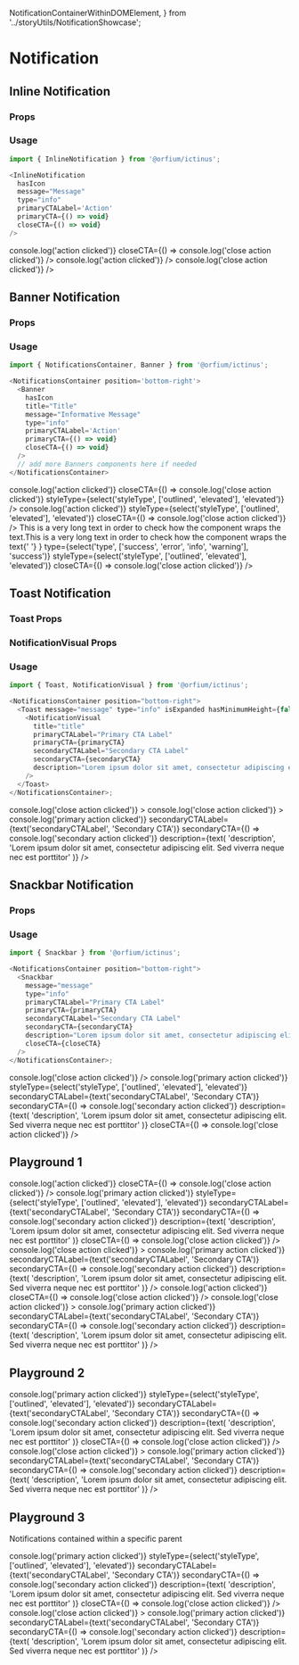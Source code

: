   NotificationContainerWithinDOMElement,
} from '../storyUtils/NotificationShowcase';

<Meta title="Design System/Notification" component={InlineNotification} />

# Notification

## Inline Notification

### Props

<Props of={InlineNotification} />

### Usage

```js
import { InlineNotification } from '@orfium/ictinus';

<InlineNotification
  hasIcon
  message="Message"
  type="info"
  primaryCTALabel='Action'
  primaryCTA={() => void}
  closeCTA={() => void}
/>
```

<Preview>
  <Story
    name="Inline Notification"
    parameters={{
      decorators: [withKnobs],
    }}
  >
    <Stack>
      <PresentComponent name="" width={768}>
        <InlineNotification
          hasIcon={boolean('hasIcon', true)}
          styleType={select('styleType', ['outlined', 'elevated'], 'elevated')}
          message={text('message', 'Informative Message')}
          type={select('type', ['success', 'error', 'info', 'warning'], 'success')}
        />
      </PresentComponent>
      <PresentComponent name="" width={768}>
        <InlineNotification
          hasIcon={boolean('hasIcon', true)}
          message={text('message', 'Informative Message')}
          type={select('type', ['success', 'error', 'info', 'warning'], 'success')}
          styleType={select('styleType', ['outlined', 'elevated'], 'elevated')}
          primaryCTALabel={text('primaryCTALabel', 'Action')}
          primaryCTA={() => console.log('action clicked')}
          closeCTA={() => console.log('close action clicked')}
        />
      </PresentComponent>
      <PresentComponent name="" width={768}>
        <InlineNotification
          hasIcon={boolean('hasIcon', true)}
          message={text('message', 'Informative Message')}
          styleType={select('styleType', ['outlined', 'elevated'], 'elevated')}
          type={select('type', ['success', 'error', 'info', 'warning'], 'success')}
          primaryCTALabel={text('primaryCTALabel', 'Action')}
          primaryCTA={() => console.log('action clicked')}
        />
      </PresentComponent>
      <PresentComponent name="" width={768}>
        <InlineNotification
          hasIcon={boolean('hasIcon', true)}
          message={text('message', 'Informative Message')}
          type={select('type', ['success', 'error', 'info', 'warning'], 'success')}
          styleType={select('styleType', ['outlined', 'elevated'], 'elevated')}
          closeCTA={() => console.log('close action clicked')}
        />
      </PresentComponent>
    </Stack>
  </Story>
</Preview>

## Banner Notification

### Props

<Props of={Banner} />

### Usage

```js
import { NotificationsContainer, Banner } from '@orfium/ictinus';

<NotificationsContainer position='bottom-right'>
  <Banner
    hasIcon
    title="Title"
    message="Informative Message"
    type="info"
    primaryCTALabel='Action'
    primaryCTA={() => void}
    closeCTA={() => void}
  />
  // add more Banners components here if needed
</NotificationsContainer>
```

<Preview>
  <Story name="Banner Notification" parameters={{ decorators: [withKnobs] }}>
    <PresentComponent name="" width={1024}>
      <NotificationShowcase>
        <NotificationsContainer
          position={select(
            'position',
            ['top-right', 'top-left', 'bottom-left', 'bottom-right'],
            'bottom-right'
          )}
        >
          <Banner
            hasIcon={boolean('icon', true)}
            title={text('title', 'This is the heading:')}
            message={text('message', 'This is the info')}
            type={select('type', ['success', 'error', 'info', 'warning'], 'success')}
            primaryCTALabel={text('primaryCTALabel', 'Action')}
            primaryCTA={() => console.log('action clicked')}
            closeCTA={() => console.log('close action clicked')}
            styleType={select('styleType', ['outlined', 'elevated'], 'elevated')}
          />
          <Banner
            hasIcon={boolean('icon', true)}
            title={text('title', 'This is the heading:')}
            message={text('message', 'This is the info')}
            type={select('type', ['success', 'error', 'info', 'warning'], 'success')}
            primaryCTALabel={text('primaryCTALabel', 'Action')}
            primaryCTA={() => console.log('action clicked')}
            styleType={select('styleType', ['outlined', 'elevated'], 'elevated')}
            closeCTA={() => console.log('close action clicked')}
          />
          <Banner
            hasIcon={boolean('icon', true)}
            message={
              <div style={{ maxWidth: '404px' }}>
                This is a very long text in order to check how the component wraps the text.This is
                a very long text in order to check how the component wraps the text{' '}
              </div>
            }
            type={select('type', ['success', 'error', 'info', 'warning'], 'success')}
            styleType={select('styleType', ['outlined', 'elevated'], 'elevated')}
            closeCTA={() => console.log('close action clicked')}
          />
        </NotificationsContainer>
      </NotificationShowcase>
    </PresentComponent>
  </Story>
</Preview>

## Toast Notification

### Toast Props

<Props of={Toast} />

### NotificationVisual Props

<Props of={NotificationVisual} />

### Usage

```js
import { Toast, NotificationVisual } from '@orfium/ictinus';

<NotificationsContainer position="bottom-right">
  <Toast message="message" type="info" isExpanded hasMinimumHeight={false} closeCTA={closeCTA}>
    <NotificationVisual
      title="title"
      primaryCTALabel="Primary CTA Label"
      primaryCTA={primaryCTA}
      secondaryCTALabel="Secondary CTA Label"
      secondaryCTA={secondaryCTA}
      description="Lorem ipsum dolor sit amet, consectetur adipiscing elit. Sed viverra neque nec est porttitor"
    />
  </Toast>
</NotificationsContainer>;
```

<Preview>
  <Story name="Toast Notification" parameters={{ decorators: [withKnobs] }}>
    <PresentComponent name="" width={768}>
      <NotificationShowcase>
        <NotificationsContainer
          position={select(
            'position',
            ['top-right', 'top-left', 'bottom-left', 'bottom-right'],
            'bottom-right'
          )}
        >
          <Toast
            message={text('message', 'Informative Message')}
            type={select('type', ['success', 'error', 'info', 'warning'], 'success')}
            isExpanded
            hasMinimumHeight={false}
            styleType={select('styleType', ['outlined', 'elevated'], 'elevated')}
            closeCTA={() => console.log('close action clicked')}
          >
            <NotificationVisual
              title={text('title', 'Message heading')}
              description={text(
                'description',
                'Lorem ipsum dolor sit amet, consectetur adipiscing elit. Sed viverra neque nec est porttitor'
              )}
            />
          </Toast>
          <Toast
            message={text('message', 'Informative Message')}
            type={select('type', ['success', 'error', 'info', 'warning'], 'success')}
            expanded
            hasMinimumHeight={false}
            styleType={select('styleType', ['outlined', 'elevated'], 'elevated')}
            closeCTA={() => console.log('close action clicked')}
          >
            <NotificationVisual
              title={text('title', 'Message heading')}
              primaryCTALabel={text('primaryCTALabel', 'Primary CTA')}
              primaryCTA={() => console.log('primary action clicked')}
              secondaryCTALabel={text('secondaryCTALabel', 'Secondary CTA')}
              secondaryCTA={() => console.log('secondary action clicked')}
              description={text(
                'description',
                'Lorem ipsum dolor sit amet, consectetur adipiscing elit. Sed viverra neque nec est porttitor'
              )}
            />
          </Toast>
        </NotificationsContainer>
      </NotificationShowcase>
    </PresentComponent>
  </Story>
</Preview>

## Snackbar Notification

### Props

<Props of={Snackbar} />

### Usage

```js
import { Snackbar } from '@orfium/ictinus';

<NotificationsContainer position="bottom-right">
  <Snackbar
    message="message"
    type="info"
    primaryCTALabel="Primary CTA Label"
    primaryCTA={primaryCTA}
    secondaryCTALabel="Secondary CTA Label"
    secondaryCTA={secondaryCTA}
    description="Lorem ipsum dolor sit amet, consectetur adipiscing elit. Sed viverra neque nec est porttitor"
    closeCTA={closeCTA}
  />
</NotificationsContainer>;
```

<Preview>
  <Story name="Snackbar Notification" parameters={{ decorators: [withKnobs] }}>
    <PresentComponent name="" width={768}>
      <NotificationShowcase>
        <NotificationsContainer
          position={select(
            'position',
            ['top-right', 'top-left', 'bottom-left', 'bottom-right'],
            'bottom-right'
          )}
        >
          <Snackbar
            message={text('message', 'This is the info')}
            type={select('type', ['success', 'error', 'info', 'warning'], 'success')}
            styleType={select('styleType', ['outlined', 'elevated'], 'elevated')}
            description={text(
              'description',
              'Lorem ipsum dolor sit amet, consectetur adipiscing elit. Sed viverra neque nec est porttitor'
            )}
            closeCTA={() => console.log('close action clicked')}
          />
          <Snackbar
            message={text('message', 'This is the info')}
            type={select('type', ['success', 'error', 'info', 'warning'], 'success')}
            primaryCTALabel={text('primaryCTALabel', 'Primary CTA')}
            primaryCTA={() => console.log('primary action clicked')}
            styleType={select('styleType', ['outlined', 'elevated'], 'elevated')}
            secondaryCTALabel={text('secondaryCTALabel', 'Secondary CTA')}
            secondaryCTA={() => console.log('secondary action clicked')}
            description={text(
              'description',
              'Lorem ipsum dolor sit amet, consectetur adipiscing elit. Sed viverra neque nec est porttitor'
            )}
            closeCTA={() => console.log('close action clicked')}
          />
        </NotificationsContainer>
      </NotificationShowcase>
    </PresentComponent>
  </Story>
</Preview>

## Playground 1

<Preview>
  <Story
    name="Playground 1"
    parameters={{
      decorators: [withKnobs],
      docs: { iframeHeight: 500 },
    }}
  >
    <PresentComponent name="" width={768}>
      <NotificationShowcase>
        <NotificationsContainer
          position={select(
            'position',
            ['top-right', 'top-left', 'bottom-left', 'bottom-right'],
            'bottom-right'
          )}
        >
          <Banner
            hasIcon={boolean('icon', true)}
            title={text('title', 'This is the heading:')}
            message={text('message', 'This is the info')}
            type={select('type', ['success', 'error', 'info', 'warning'], 'success')}
            primaryCTALabel={text('primaryCTALabel', 'Action')}
            styleType={select('styleType', ['outlined', 'elevated'], 'elevated')}
            primaryCTA={() => console.log('action clicked')}
            closeCTA={() => console.log('close action clicked')}
          />
          <Snackbar
            message={text('message', 'This is the info')}
            type={select('type', ['success', 'error', 'info', 'warning'], 'success')}
            primaryCTALabel={text('primaryCTALabel', 'Primary CTA')}
            primaryCTA={() => console.log('primary action clicked')}
            styleType={select('styleType', ['outlined', 'elevated'], 'elevated')}
            secondaryCTALabel={text('secondaryCTALabel', 'Secondary CTA')}
            secondaryCTA={() => console.log('secondary action clicked')}
            description={text(
              'description',
              'Lorem ipsum dolor sit amet, consectetur adipiscing elit. Sed viverra neque nec est porttitor'
            )}
            closeCTA={() => console.log('close action clicked')}
          />
          <Toast
            message={text('message', 'Informative Message')}
            type={select('type', ['success', 'error', 'info', 'warning'], 'success')}
            styleType={select('styleType', ['outlined', 'elevated'], 'elevated')}
            isExpanded
            closeCTA={() => console.log('close action clicked')}
          >
            <NotificationVisual
              title={text('title', 'Message heading')}
              primaryCTALabel={text('primaryCTALabel', 'Primary CTA')}
              primaryCTA={() => console.log('primary action clicked')}
              secondaryCTALabel={text('secondaryCTALabel', 'Secondary CTA')}
              secondaryCTA={() => console.log('secondary action clicked')}
              description={text(
                'description',
                'Lorem ipsum dolor sit amet, consectetur adipiscing elit. Sed viverra neque nec est porttitor'
              )}
            />
          </Toast>
          <Banner
            hasIcon={boolean('icon', true)}
            title={text('title', 'This is the heading:')}
            message={text('message', 'This is the info')}
            type={select('type', ['success', 'error', 'info', 'warning'], 'success')}
            styleType={select('styleType', ['outlined', 'elevated'], 'elevated')}
            primaryCTALabel={text('primaryCTALabel', 'Action')}
            primaryCTA={() => console.log('action clicked')}
            closeCTA={() => console.log('close action clicked')}
          />
          <Toast
            message={text('message', 'Informative Message')}
            type={select('type', ['success', 'error', 'info', 'warning'], 'success')}
            styleType={select('styleType', ['outlined', 'elevated'], 'elevated')}
            isExpanded
            closeCTA={() => console.log('close action clicked')}
          >
            <NotificationVisual
              title={text('title', 'Message heading')}
              primaryCTALabel={text('primaryCTALabel', 'Primary CTA')}
              primaryCTA={() => console.log('primary action clicked')}
              secondaryCTALabel={text('secondaryCTALabel', 'Secondary CTA')}
              secondaryCTA={() => console.log('secondary action clicked')}
              description={text(
                'description',
                'Lorem ipsum dolor sit amet, consectetur adipiscing elit. Sed viverra neque nec est porttitor'
              )}
            />
          </Toast>
        </NotificationsContainer>
      </NotificationShowcase>
    </PresentComponent>
  </Story>
</Preview>

## Playground 2

<Preview>
  <Story
    name="Playground 2"
    parameters={{
      decorators: [withKnobs],
      docs: { iframeHeight: 500 },
    }}
  >
    <PresentComponent name="" width={768}>
      <NotificationShowcase>
        <NotificationsContainer
          position={select(
            'position',
            ['top-right', 'top-left', 'bottom-left', 'bottom-right'],
            'bottom-right'
          )}
        >
          <Snackbar
            message={text('message', 'This is the info')}
            type={select('type', ['success', 'error', 'info', 'warning'], 'success')}
            primaryCTALabel={text('primaryCTALabel', 'Primary CTA')}
            primaryCTA={() => console.log('primary action clicked')}
            styleType={select('styleType', ['outlined', 'elevated'], 'elevated')}
            secondaryCTALabel={text('secondaryCTALabel', 'Secondary CTA')}
            secondaryCTA={() => console.log('secondary action clicked')}
            description={text(
              'description',
              'Lorem ipsum dolor sit amet, consectetur adipiscing elit. Sed viverra neque nec est porttitor'
            )}
            closeCTA={() => console.log('close action clicked')}
          />
          <Toast
            message={text('message', 'Informative Message')}
            type={select('type', ['success', 'error', 'info', 'warning'], 'success')}
            styleType={select('styleType', ['outlined', 'elevated'], 'elevated')}
            isExpanded
            closeCTA={() => console.log('close action clicked')}
          >
            <NotificationVisual
              title={text('title', 'Message heading')}
              primaryCTALabel={text('primaryCTALabel', 'Primary CTA')}
              primaryCTA={() => console.log('primary action clicked')}
              secondaryCTALabel={text('secondaryCTALabel', 'Secondary CTA')}
              secondaryCTA={() => console.log('secondary action clicked')}
              description={text(
                'description',
                'Lorem ipsum dolor sit amet, consectetur adipiscing elit. Sed viverra neque nec est porttitor'
              )}
            />
          </Toast>
        </NotificationsContainer>
      </NotificationShowcase>
    </PresentComponent>
  </Story>
</Preview>

## Playground 3

Notifications contained within a specific parent

<Preview>
  <Story
    name="Playground 3"
    parameters={{
      decorators: [withKnobs],
      docs: { iframeHeight: 500 },
    }}
  >
    <PresentComponent name="" width={768}>
      <NotificationShowcase>
        <NotificationContainerWithinDOMElement id={'pl-3'}>
          <Snackbar
            message={text('message', 'This is the info')}
            type={select('type', ['success', 'error', 'info', 'warning'], 'success')}
            primaryCTALabel={text('primaryCTALabel', 'Primary CTA')}
            primaryCTA={() => console.log('primary action clicked')}
            styleType={select('styleType', ['outlined', 'elevated'], 'elevated')}
            secondaryCTALabel={text('secondaryCTALabel', 'Secondary CTA')}
            secondaryCTA={() => console.log('secondary action clicked')}
            description={text(
              'description',
              'Lorem ipsum dolor sit amet, consectetur adipiscing elit. Sed viverra neque nec est porttitor'
            )}
            closeCTA={() => console.log('close action clicked')}
          />
          <Toast
            message={text('message', 'Informative Message')}
            type={select('type', ['success', 'error', 'info', 'warning'], 'success')}
            styleType={select('styleType', ['outlined', 'elevated'], 'elevated')}
            isExpanded
            closeCTA={() => console.log('close action clicked')}
          >
            <NotificationVisual
              title={text('title', 'Message heading')}
              primaryCTALabel={text('primaryCTALabel', 'Primary CTA')}
              primaryCTA={() => console.log('primary action clicked')}
              secondaryCTALabel={text('secondaryCTALabel', 'Secondary CTA')}
              secondaryCTA={() => console.log('secondary action clicked')}
              description={text(
                'description',
                'Lorem ipsum dolor sit amet, consectetur adipiscing elit. Sed viverra neque nec est porttitor'
              )}
            />
          </Toast>
        </NotificationContainerWithinDOMElement>
      </NotificationShowcase>
    </PresentComponent>
  </Story>
</Preview>

